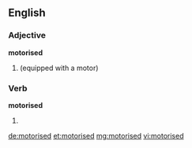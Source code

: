 ==English==

===Adjective===
'''motorised'''

# {{alternative spelling of|motorized}} (equipped with a motor)

===Verb===
'''motorised'''

# {{past of|[[motorise]]}}

[[de:motorised]]
[[et:motorised]]
[[mg:motorised]]
[[vi:motorised]]